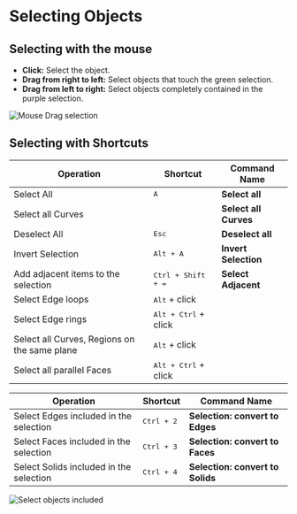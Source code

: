# Selecting Objects

## Selecting with the mouse

- **Click:** Select the object.
- **Drag from right to left:** Select objects that touch the green selection.
- **Drag from left to right:** Select objects completely contained in the purple selection.

![Mouse Drag selection](/img/mouse-drag-selection.gif)

## Selecting with Shortcuts

| Operation                                    | Shortcut                      | Command Name     |
| -------------------------------------------- | ----------------------------- | --------------------- |
| Select All                                   | <kbd>A</kbd>                  | **Select all**        |
| Select all Curves                            |                               | **Select all Curves** |
| Deselect All                                 | <kbd>Esc</kbd>                | **Deselect all**      |
| Invert Selection                             | <kbd>Alt + A</kbd>            | **Invert Selection**  |
| Add adjacent items to the selection          | <kbd>Ctrl + Shift + =</kbd>   | **Select Adjacent**   |
| Select Edge loops                            | <kbd>Alt</kbd> + click           |                       |
| Select Edge rings                            | <kbd>Alt + Ctrl</kbd> + click |                       |
| Select all Curves, Regions on the same plane | <kbd>Alt</kbd> + click           |                       |
| Select all parallel Faces                    | <kbd>Alt + Ctrl</kbd> + click |                       |

| Operation                               | Shortcut            | Command Name                |
| --------------------------------------- | ------------------- | -------------------------------- |
| Select Edges included in the selection  | <kbd>Ctrl + 2</kbd> | **Selection: convert to Edges**  |
| Select Faces included in the selection  | <kbd>Ctrl + 3</kbd> | **Selection: convert to Faces**  |
| Select Solids included in the selection | <kbd>Ctrl + 4</kbd> | **Selection: convert to Solids** |

![Select objects included](/img/select-objects-included.gif)





